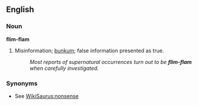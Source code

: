 ==English==
===Noun===
'''flim-flam'''
#Misinformation; [[bunkum]]; false information presented as true.
#:''Most reports of supernatural occurrences turn out to be '''flim-flam''' when carefully investigated.''

===Synonyms===
*See [[WikiSaurus:nonsense]]